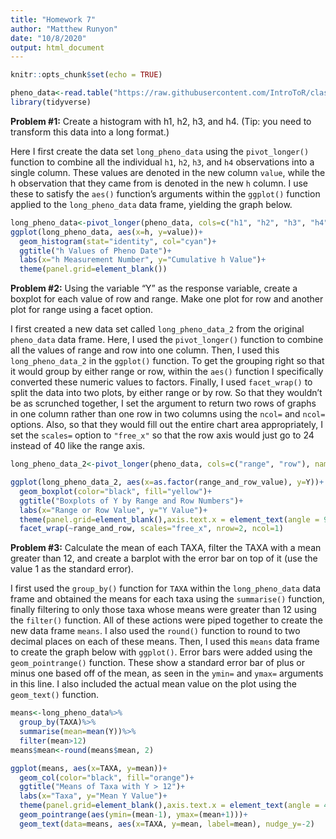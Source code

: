 ```yaml
---
title: "Homework 7"
author: "Matthew Runyon"
date: "10/8/2020"
output: html_document
---
```


```r
knitr::opts_chunk$set(echo = TRUE)
```

```r
pheno_data<-read.table("https://raw.githubusercontent.com/IntroToR/class_notes/master/HW4/pheno.txt", head = T)
library(tidyverse)
```

__Problem #1:__ Create a histogram with h1, h2, h3, and h4. (Tip: you need to transform this data into a long format.)

Here I first create the data set `long_pheno_data` using the `pivot_longer()` function to combine all the individual `h1`, `h2`, `h3`, and `h4` observations into a single column. These values are denoted in the new column `value`, while the h observation that they came from is denoted in the new `h` column. I use these to satisfy the `aes()` function's arguments within the `ggplot()` function applied to the `long_pheno_data` data frame, yielding the graph below.
```r
long_pheno_data<-pivot_longer(pheno_data, cols=c("h1", "h2", "h3", "h4"), names_to="h")
ggplot(long_pheno_data, aes(x=h, y=value))+
  geom_histogram(stat="identity", col="cyan")+
  ggtitle("h Values of Pheno Date")+
  labs(x="h Measurement Number", y="Cumulative h Value")+
  theme(panel.grid=element_blank())
```

__Problem #2:__ Using the variable "Y" as the response variable, create a boxplot for each value of row and range. Make one plot for row and another plot for range using a facet option.

I first created a new data set called `long_pheno_data_2` from the original `pheno_data` data frame. Here, I used the `pivot_longer()` function to combine all the values of range and row into one column. Then, I used this `long_pheno_data_2` in the `ggplot()` function. To get the grouping right so that it would group by either range or row, within the `aes()` function I specifically converted these numeric values to factors. Finally, I used `facet_wrap()` to split the data into two plots, by either range or by row. So that they wouldn't be as scrunched together, I set the argument to return two rows of graphs in one column rather than one row in two columns using the `ncol=` and `ncol=` options. Also, so that they would fill out the entire chart area appropriately, I set the `scales=` option to `"free_x"` so that the row axis would just go to 24 instead of 40 like the range axis.
```r
long_pheno_data_2<-pivot_longer(pheno_data, cols=c("range", "row"), names_to="range_and_row", values_to="range_and_row_value")

ggplot(long_pheno_data_2, aes(x=as.factor(range_and_row_value), y=Y))+
  geom_boxplot(color="black", fill="yellow")+
  ggtitle("Boxplots of Y by Range and Row Numbers")+
  labs(x="Range or Row Value", y="Y Value")+
  theme(panel.grid=element_blank(),axis.text.x = element_text(angle = 90, hjust = 1, vjust = 0.95))+
  facet_wrap(~range_and_row, scales="free_x", nrow=2, ncol=1)
```

__Problem #3:__ Calculate the mean of each TAXA, filter the TAXA with a mean greater than 12, and create a barplot with the error bar on top of it (use the value 1 as the standard error).

I first used the `group_by()` function for `TAXA` within the `long_pheno_data` data frame and obtained the means for each taxa using the `summarise()` function, finally filtering to only those taxa whose means were greater than 12 using the `filter()` function. All of these actions were piped together to create the new data frame `means`. I also used the `round()` function to round to two decimal places on each of these means. Then, I used this `means` data frame to create the graph below with `ggplot()`. Error bars were added using the `geom_pointrange()` function. These show a standard error bar of plus or minus one based off of the mean, as seen in the `ymin=` and `ymax=` arguments in this line. I also included the actual mean value on the plot using the `geom_text()` function.
```r
means<-long_pheno_data%>%
  group_by(TAXA)%>%
  summarise(mean=mean(Y))%>%
  filter(mean>12)
means$mean<-round(means$mean, 2)

ggplot(means, aes(x=TAXA, y=mean))+
  geom_col(color="black", fill="orange")+
  ggtitle("Means of Taxa with Y > 12")+
  labs(x="Taxa", y="Mean Y Value")+
  theme(panel.grid=element_blank(),axis.text.x = element_text(angle = 45, hjust = 1, vjust = 0.95))+
  geom_pointrange(aes(ymin=(mean-1), ymax=(mean+1)))+
  geom_text(data=means, aes(x=TAXA, y=mean, label=mean), nudge_y=-2)
```

